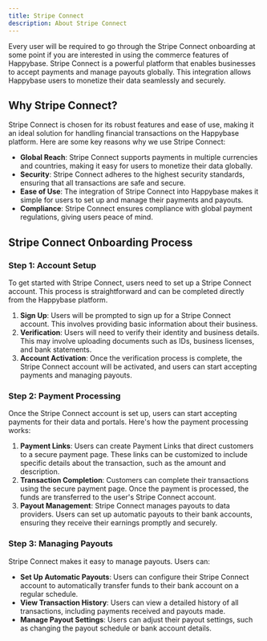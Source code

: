 ```yaml
---
title: Stripe Connect
description: About Stripe Connect
---
```


Every user will be required to go through the Stripe Connect onboarding at some point if you are interested in using the commerce features of Happybase. Stripe Connect is a powerful platform that enables businesses to accept payments and manage payouts globally. This integration allows Happybase users to monetize their data seamlessly and securely.

## Why Stripe Connect?

Stripe Connect is chosen for its robust features and ease of use, making it an ideal solution for handling financial transactions on the Happybase platform. Here are some key reasons why we use Stripe Connect:

- **Global Reach**: Stripe Connect supports payments in multiple currencies and countries, making it easy for users to monetize their data globally.
- **Security**: Stripe Connect adheres to the highest security standards, ensuring that all transactions are safe and secure.
- **Ease of Use**: The integration of Stripe Connect into Happybase makes it simple for users to set up and manage their payments and payouts.
- **Compliance**: Stripe Connect ensures compliance with global payment regulations, giving users peace of mind.

## Stripe Connect Onboarding Process

### Step 1: Account Setup

To get started with Stripe Connect, users need to set up a Stripe Connect account. This process is straightforward and can be completed directly from the Happybase platform.

1. **Sign Up**: Users will be prompted to sign up for a Stripe Connect account. This involves providing basic information about their business.
2. **Verification**: Users will need to verify their identity and business details. This may involve uploading documents such as IDs, business licenses, and bank statements.
3. **Account Activation**: Once the verification process is complete, the Stripe Connect account will be activated, and users can start accepting payments and managing payouts.

### Step 2: Payment Processing

Once the Stripe Connect account is set up, users can start accepting payments for their data and portals. Here's how the payment processing works:

1. **Payment Links**: Users can create Payment Links that direct customers to a secure payment page. These links can be customized to include specific details about the transaction, such as the amount and description.
2. **Transaction Completion**: Customers can complete their transactions using the secure payment page. Once the payment is processed, the funds are transferred to the user's Stripe Connect account.
3. **Payout Management**: Stripe Connect manages payouts to data providers. Users can set up automatic payouts to their bank accounts, ensuring they receive their earnings promptly and securely.

### Step 3: Managing Payouts

Stripe Connect makes it easy to manage payouts. Users can:

- **Set Up Automatic Payouts**: Users can configure their Stripe Connect account to automatically transfer funds to their bank account on a regular schedule.
- **View Transaction History**: Users can view a detailed history of all transactions, including payments received and payouts made.
- **Manage Payout Settings**: Users can adjust their payout settings, such as changing the payout schedule or bank account details.
